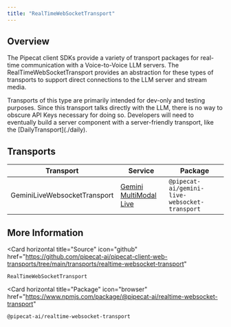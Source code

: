 ```yaml
---
title: "RealTimeWebSocketTransport"
---
```


## Overview

The Pipecat client SDKs provide a variety of transport packages for real-time communication with a Voice-to-Voice LLM servers. The RealTimeWebSocketTransport provides an abstraction for these types of transports to support direct connections to the LLM server and stream media.

<Note>
Transports of this type are primarily intended for dev-only and testing purposes. Since this transport talks directly with the LLM, there is no way to obscure API Keys necessary for doing so. Developers will need to eventually build a server component with a server-friendly transport, like the [DailyTransport](./daily).
</Note>

## Transports

| Transport | Service                                   | Package                           |
| --------- | ----------------------------------------- | ------------------------------- |
| GeminiLiveWebsocketTransport | [Gemini MultiModal Live](https://ai.google.dev/api/multimodal-live) | `@pipecat-ai/gemini-live-websocket-transport` |

## More Information

<Card
  horizontal
  title="Source"
  icon="github"
  href="https://github.com/pipecat-ai/pipecat-client-web-transports/tree/main/transports/realtime-websocket-transport"
>
  `RealTimeWebSocketTransport`
</Card>

<Card
  horizontal
  title="Package"
  icon="browser"
  href="https://www.npmjs.com/package/@pipecat-ai/realtime-websocket-transport"
>
  `@pipecat-ai/realtime-websocket-transport`
</Card>
